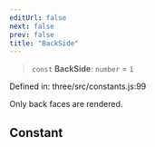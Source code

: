 ```yaml
---
editUrl: false
next: false
prev: false
title: "BackSide"
---
```


> `const` **BackSide**: `number` = `1`

Defined in: three/src/constants.js:99

Only back faces are rendered.

## Constant
